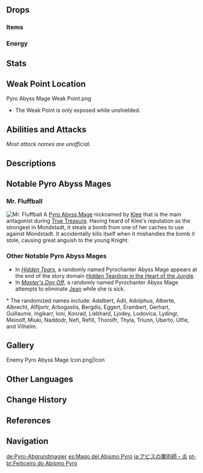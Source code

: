 {{Enemy Infobox
|image    = <gallery>
Enemy Pyro Abyss Mage.png|Archive
Enemy Pyro Abyss Mage Full Artwork.png|Full Art
</gallery>
|dmgtype  = Pyro
|weakpoint = yes
|type     = Elite Enemies
|faction  = Abyss Order
|group    = Abyss Mages
|location = Multiple
|family   = The Abyss
|ability1 = Shield
|ability2 = Interruption Resistance
|ability3 = Teleport
|voiceJP  = [http://amuleto.jp/talents/福間竣兵.html Fukuma Shunpei ({{ja|福間竣兵}})]<ref name="Fukuma Shunpei">Twitter: [https://twitter.com/fkmshunp/status/1359480435902877698 JP VA Self Announcement]</ref>
|voiceKR  = [https://namu.wiki/w/남도형 Nam Dohyeong ({{ko|남도형}})]<ref name="Nam Dohyeong">YouTube: [https://youtu.be/6OoHaXl_hdY?t=209 KR VA Self Announcement]</ref>
}}
{{Enemy Intro}}

==Drops==
===Items===
{{Drops Table|type=Abyss Mages}}

===Energy===
{{Energy Drops
|type  = Pyro
|hp1   = 75
|p1    = 1
|hp2   = 50
|p2    = 1
|hp3   = 25
|p3    = 1
|hp4   = 0
|o4    = 1
}}

==Stats==
{{Enemy Stats|hp_ratio=2|atk_ratio=4.5|hp_type=1}}

==Weak Point Location==
<gallery>
Pyro Abyss Mage Weak Point.png
</gallery>
* The Weak Point is only exposed while unshielded.

==Abilities and Attacks==
''Most attack names are unofficial.''
{{Enemy Attacks
|name_1 = Pyro Shield
|desc_1 = Upon initiating combat, the Pyro Abyss Mage immediately gains a {{Pyro}} [[Shield]], protecting it from damage. The shield takes damage from certain [[Elemental Reactions]] and suffers additional damage based on the strength of the attacks it receives.
{{Elemental Shield Data|Pyro|12}}
|strat_1 = {{Hydro}} attacks are the most effective at destroying the Pyro shield by triggering the [[Vaporize]] reaction. {{Electro}} is the second most effective option.

|name_2 = Flamewave
|desc_2 = Shoots a fire projectile at the target, dealing '''66.6% ATK''' as {{Color|Pyro DMG}}. The projectile sticks to terrain and cannot hit airborne targets.
|file_2 = Pyro Abyss Mage Normal Attack

|name_3 = Special Attack: Blazing Visage
|desc_3 = Summons three demon heads in a triangle formation to spew fire at the target's location, each dealing '''66.6% ATK''', '''33.3% ATK''', '''16.6% ATK''' respectively as {{Color|Pyro DMG}}.
|file_3 = Pyro Abyss Mage Special Attack

|name_4 = Teleportation
|desc_4 = If the target is too far from the mage, it clutches its mask and teleports directly in front of the target, dealing '''66.6% ATK''' as {{Color|AoE Pyro DMG}} at its location upon reappearance. The mage can also teleport away from the player to avoid attacks when vulnerable.

|name_5 = Rite of the Molten Eruption
|desc_5 = If the mage is left alone after its shield is destroyed, summons bursts of fire which erupt from the ground around it, dealing '''100% ATK''' as {{Color|AoE Pyro DMG}} and launching targets. During this attack, the mage's [[Interruption Resistance]] is increased. If the mage is not staggered or defeated within 10 seconds, it regains a Pyro Shield, dealing '''100% ATK''' and '''133.3% ATK''' as {{Color|AoE Pyro DMG}}.

|name_6 = Enhancement
|desc_6 = Certain enhanced Pyro Abyss Mages can be found in certain [[Domains]], [[Spiral Abyss]], overworld events and challenges. There are 3 possible types of enhancements: Attack, Shield, and Teleportation.
* '''Attack Enhancement:''' While using '''Demon Heads''', generates 2 extra sets of demon heads to form a larger triangle with a total of 9 heads.
* '''Shield Enhancement:''' The '''Pyro Shield''' becomes twice as durable. When a character's attack hits the shield, 1 [[gauge unit]] of Pyro will be applied to the character.
* '''Teleportation Enhancement:''' While teleporting, deals '''66.6% ATK''' as {{Color|AoE Pyro DMG}} at its location upon disappearance.
}}

==Descriptions==
{{Description|Abyss creatures who command the power of Pyro in battle. For unknown reasons, Abyss Mages are able to communicate with the hilichurls, thus enabling them to manipulate their minds easily. They say that Abyss Mages utter a long-forgotten language from which they draw magical power.|[[Archive]]}}

==Notable Pyro Abyss Mages==
===Mr. Fluffball===
[[File:Miscellaneous Klee Story Quest Pyro Abyss Mage.png|alt=Mr. Fluffball|thumb|Mr. Fluffball]]
A [[Pyro Abyss Mage]] nicknamed by [[Klee]] that is the main antagonist during [[The Mystery of the Girl in Red's Treasure|True Treasure]]. Having heard of Klee's reputation as the strongest in Mondstadt, it steals a bomb from one of her caches to use against Mondstadt. It accidentally kills itself when it mishandles the bomb it stole, causing great anguish to the young Knight.{{clr}}
===Other Notable Pyro Abyss Mages===
* In ''[[Hidden Tears]]'', a randomly named Pyrochanter Abyss Mage appears at the end of the story domain [[Hidden Teardrop in the Heart of the Jungle]].
* In [[Master's Day Off (Quest)|''Master's Day Off'']], a randomly named Pyrochanter Abyss Mage attempts to eliminate [[Jean]] while she is sick.
<noinclude>* The randomized names include: Adalbert, Adil, Adolphus, Alberte, Albrecht, Alfljortr, Arbogastis, Bergdis, Eggert, Erambert, Gerhart, Guillaume, Ingikarr, Ioni, Konrad, Liebhard, Ljodey, Lodovica, Lydingr, Meinolf, Miuki, Naddodr, Nefi, Refill, Thorolfr, Thyla, Triunn, Uberto, Ulfie, and Vilhelm.</noinclude>

==Gallery==
<gallery>
Enemy Pyro Abyss Mage Icon.png|Icon
</gallery>

==Other Languages==
{{Other Languages
|en      = Pyro Abyss Mage
|zhs     = 火深渊法师
|zhs_rm  = Huǒ Shēnyuān Fǎshī
|zht     = 火深淵法師
|zht_rm  = Huǒ Shēnyuān Fǎshī
|zh_tl   = Pyro Abyss Mage
|ja      = アビスの魔術師・炎
|ja_rm   = Abisu no Majutsushi - Honoo
|ja_tl   = Mage of the Abyss - Pyro
|ko      = 화염의 심연 메이지
|ko_rm   = Hwayeom-ui Simyeon Meiji
|ko_tl   = Abyss Mage of Flame
|es      = Mago del Abismo Pyro
|es_tl   = Pyro Abyss Mage
|fr      = Pyromage de l'Abîme
|fr_tl   = Abyss Pyromage
|ru      = Пиро маг Бездны
|ru_tl   = Pyro Abyss Mage
|th      = Pyro Abyss Mage
|vi      = Pháp Sư Vực Sâu Hỏa
|vi_tl   = Pyro Abyss Mage
|de      = Pyro-Abgrundmagier
|de_tl   = Pyro Abyss Mage
|id      = Pyro Abyss Mage
|pt      = Feiticeiro do Abismo Pyro
|pt_tl   = Pyro Abyss Sorcerer
|tr      = Hiçlik Ateş Büyücüsü
|tr_tl   = 
|it      = Mago dell'Abisso di Pyro
|it_tl   = 
}}

==Change History==
{{Change History|1.0}}

==References==
{{Reflist}}

==Navigation==
{{Enemy Navbox|type=Elite}}

[[de:Pyro-Abgrundmagier]]
[[es:Mago del Abismo Pyro]]
[[ja:アビスの魔術師・炎]]
[[pt-br:Feiticeiro do Abismo Pyro]]